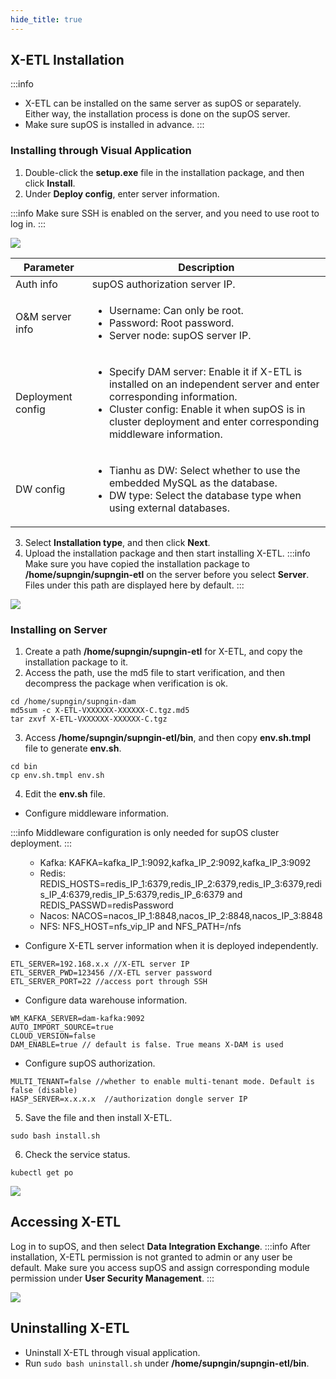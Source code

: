 ```yaml
---
hide_title: true
---
```


## X-ETL Installation
:::info
- X-ETL can be installed on the same server as supOS or separately. Either way, the installation process is done on the supOS server.
- Make sure supOS is installed in advance.
:::

### Installing through Visual Application
1. Double-click the **setup.exe** file in the installation package, and then click **Install**.
2. Under **Deploy config**, enter server information.

:::info
Make sure SSH is enabled on the server, and you need to use root to log in.
:::

![](https://wordpressfreezonex.oss-accelerate.aliyuncs.com/supDAM/2.png)

<table>
  <thead>
    <tr>
      <th>Parameter</th>
      <th>Description</th>
    </tr>
  </thead>
  <tbody>
    <tr>
      <td>Auth info</td>
      <td>supOS authorization server IP.</td>
    </tr>
    <tr>
      <td>O&M server info</td>
      <td>

- Username: Can only be root.
- Password: Root password.
- Server node: supOS server IP.

</td>
    </tr>
    <tr>
      <td>Deployment config</td>
      <td>

- Specify DAM server: Enable it if X-ETL is installed on an independent server and enter corresponding information.
- Cluster config: Enable it when supOS is in cluster deployment and enter corresponding middleware information.

</td>
    </tr>
    <tr>
      <td>DW config</td>
      <td>

- Tianhu as DW: Select whether to use the embedded MySQL as the database.
- DW type: Select the database type when using external databases.

</td>
    </tr>
  </tbody>
</table>

3. Select **Installation type**, and then click **Next**.
4. Upload the installation package and then start installing X-ETL.
:::info
Make sure you have copied the installation package to **/home/supngin/supngin-etl** on the server before you select **Server**. Files under this path are displayed here by default.
:::

![](https://wordpressfreezonex.oss-accelerate.aliyuncs.com/supDAM/3.png)




### Installing on Server
1. Create a path **/home/supngin/supngin-etl** for X-ETL, and copy the installation package to it.
2. Access the path, use the md5 file to start verification, and then decompress the package when verification is ok.
```
cd /home/supngin/supngin-dam
md5sum -c X-ETL-VXXXXXX-XXXXXX-C.tgz.md5
tar zxvf X-ETL-VXXXXXX-XXXXXX-C.tgz
```
3. Access **/home/supngin/supngin-etl/bin**, and then copy **env.sh.tmpl** file to generate **env.sh**.
```
cd bin
cp env.sh.tmpl env.sh
```
4. Edit the **env.sh** file.
- Configure middleware information.

:::info
Middleware configuration is only needed for supOS cluster deployment.
:::

<ul>
<ul>
<li>Kafka: KAFKA=kafka_IP_1:9092,kafka_IP_2:9092,kafka_IP_3:9092</li>
<li>Redis: REDIS_HOSTS=redis_IP_1:6379,redis_IP_2:6379,redis_IP_3:6379,redis_IP_4:6379,redis_IP_5:6379,redis_IP_6:6379 and REDIS_PASSWD=redisPassword</li>
<li>Nacos: NACOS=nacos_IP_1:8848,nacos_IP_2:8848,nacos_IP_3:8848</li>
<li>NFS: NFS_HOST=nfs_vip_IP and NFS_PATH=/nfs</li>
</ul>
</ul>

- Configure X-ETL server information when it is deployed independently.
```
ETL_SERVER=192.168.x.x //X-ETL server IP
ETL_SERVER_PWD=123456 //X-ETL server password
ETL_SERVER_PORT=22 //access port through SSH
```

- Configure data warehouse information.

```
WM_KAFKA_SERVER=dam-kafka:9092
AUTO_IMPORT_SOURCE=true
CLOUD_VERSION=false
DAM_ENABLE=true // default is false. True means X-DAM is used
```

- Configure supOS authorization.
```
MULTI_TENANT=false //whether to enable multi-tenant mode. Default is false (disable)
HASP_SERVER=x.x.x.x  //authorization dongle server IP 
```

5. Save the file and then install X-ETL.
```
sudo bash install.sh
```

6. Check the service status.
```
kubectl get po
```

![](https://wordpressfreezonex.oss-accelerate.aliyuncs.com/supETL/1.png)


## Accessing X-ETL
Log in to supOS, and then select **Data Integration Exchange**.
:::info
After installation, X-ETL permission is not granted to admin or any user be default. Make sure you access supOS and assign corresponding module permission under **User Security Management**.
:::

![](https://wordpressfreezonex.oss-accelerate.aliyuncs.com/supETL/2.png)


## Uninstalling X-ETL
- Uninstall X-ETL through visual application.
- Run `sudo bash uninstall.sh` under **/home/supngin/supngin-etl/bin**.